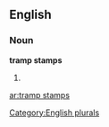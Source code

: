 ==English==

===Noun===
'''tramp stamps'''

# {{plural of|[[tramp stamp]]}}

[[Category:English plurals]]

[[ar:tramp stamps]]